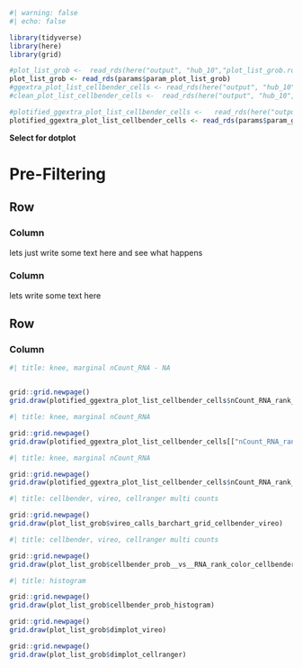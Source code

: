 



```r
#| warning: false
#| echo: false

library(tidyverse)
library(here)
library(grid)

#plot_list_grob <-  read_rds(here("output", "hub_10","plot_list_grob.rds"))
plot_list_grob <- read_rds(params$param_plot_list_grob)
#ggextra_plot_list_cellbender_cells <- read_rds(here("output", "hub_10","plot_list_grob.rds"))
#clean_plot_list_cellbender_cells <-  read_rds(here("output", "hub_10","clean_plot_list.rds"))
```


```r
#plotified_ggextra_plot_list_cellbender_cells <-   read_rds(here("output", "hub_10","plotified_plot_list_grob.rds"))
plotified_ggextra_plot_list_cellbender_cells <- read_rds(params$param_ggextra_plot_list_grob)

```


**Select for dotplot**

# Pre-Filtering

## Row {height="10%"}

### Column

lets just write some text here and see what happens

### Column

lets write some text here

## Row

### Column {.tabset}

```r
#| title: knee, marginal nCount_RNA - NA


grid::grid.newpage()
grid.draw(plotified_ggextra_plot_list_cellbender_cells$nCount_RNA_rank__vs__RNA_rank)

```

```r
#| title: knee, marginal nCount_RNA

grid::grid.newpage()
grid.draw(plotified_ggextra_plot_list_cellbender_cells[["nCount_RNA_rank__vs__RNA_rank_no_NA"]] )
```
```r
#| title: knee, marginal nCount_RNA

grid::grid.newpage()
grid.draw(plotified_ggextra_plot_list_cellbender_cells$nCount_RNA_rank__vs__RNA_rank_color_cellbender)
```
```r
#| title: cellbender, vireo, cellranger multi counts

grid::grid.newpage()
grid.draw(plot_list_grob$vireo_calls_barchart_grid_cellbender_vireo)

```

```r
#| title: cellbender, vireo, cellranger multi counts

grid::grid.newpage()
grid.draw(plot_list_grob$cellbender_prob__vs__RNA_rank_color_cellbender)

```

```r
#| title: histogram

grid::grid.newpage()
grid.draw(plot_list_grob$cellbender_prob_histogram)

```


```r
grid::grid.newpage()
grid.draw(plot_list_grob$dimplot_vireo)

```

```r
grid::grid.newpage()
grid.draw(plot_list_grob$dimplot_cellranger)

```
